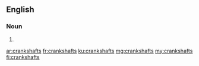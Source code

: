 ==English==

===Noun===
{{head|en|noun plural form}}

# {{plural of|crankshaft|lang=en}}

[[ar:crankshafts]]
[[fr:crankshafts]]
[[ku:crankshafts]]
[[mg:crankshafts]]
[[my:crankshafts]]
[[fi:crankshafts]]